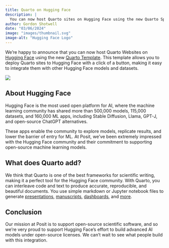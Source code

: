 ```yaml
---
title: Quarto on Hugging Face
description: |
  You can now host Quarto sites on Hugging Face using the new Quarto Space template.
author: Gordon Shotwell
date: "03/06/2024"
image: "images/thumbnail.svg"
image-alt: "Hugging Face Logo"
---
```


We're happy to announce that you can now host Quarto Websites on [Hugging Face](https://huggingface.co/) using the new [Quarto Template](https://huggingface.co/new-space?template=posit%2Fquarto-template). This template allows you to deploy Quarto sites to Hugging Face with a click of a button, making it easy to integrate them with other Hugging Face models and datasets.

![](images/hf-space-screen.png)

## About Hugging Face

Hugging Face is the most used open platform for AI, where the machine learning community has shared more than 500,000 models, 115,000 datasets, and 160,000 ML apps, including Stable Diffusion, Llama, GPT-J, and open-source ChatGPT alternatives.

These apps enable the community to explore models, replicate results, and lower the barrier of entry for ML. At Posit, we’ve been extremely impressed with the Hugging Face community and their commitment to supporting open-source machine learning models.

## What does Quarto add?

We think that Quarto is one of the best frameworks for scientific writing, making it a perfect tool for the Hugging Face community. With Quarto, you can interleave code and text to produce accurate, reproducible, and beautiful documents. You use simple markdown or Jupyter notebook files to generate [presentations](https://quarto.org/docs/presentations/), [manuscripts](https://quarto.org/docs/manuscripts/), [dashboards](https://quarto.org/docs/dashboards/), and [more](https://quarto.org/docs/output-formats/all-formats.html).

## Conclusion

Our mission at Posit is to support open-source scientific software, and so we’re very proud to support Hugging Face's effort to build advanced AI models under open-source licenses. We can't wait to see what people build with this integration.

